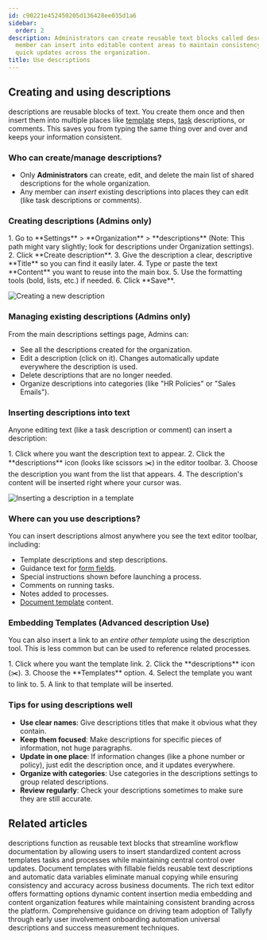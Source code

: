 ```yaml
---
id: c90221e452450205d136428ee035d1a6
sidebar:
  order: 2
description: Administrators can create reusable text blocks called descriptions that any team
  member can insert into editable content areas to maintain consistency and enable
  quick updates across the organization.
title: Use descriptions
---
```



## Creating and using descriptions

descriptions are reusable blocks of text. You create them once and then insert them into multiple places like [template](/products/pro/documenting/templates/) steps, [task](/products/pro/tracking-and-tasks/tasks/) descriptions, or comments. This saves you from typing the same thing over and over and keeps your information consistent.

### Who can create/manage descriptions?
- Only **Administrators** can create, edit, and delete the main list of shared descriptions for the whole organization.
- Any member can *insert* existing descriptions into places they can edit (like task descriptions or comments).

### Creating descriptions (Admins only)

<Steps>
1. Go to **Settings** > **Organization** > **descriptions** (Note: This path might vary slightly; look for descriptions under Organization settings).
2. Click **Create description**.
3. Give the description a clear, descriptive **Title** so you can find it easily later.
4. Type or paste the text **Content** you want to reuse into the main box.
5. Use the formatting tools (bold, lists, etc.) if needed.
6. Click **Save**.
</Steps>

![Creating a new description](https://screenshots.tallyfy.com/tallyfy%2Fpro%2Fdesktop-light-create-description1701483433378.png)

### Managing existing descriptions (Admins only)

From the main descriptions settings page, Admins can:
- See all the descriptions created for the organization.
- Edit a description (click on it). Changes automatically update everywhere the description is used.
- Delete descriptions that are no longer needed.
- Organize descriptions into categories (like "HR Policies" or "Sales Emails").

### Inserting descriptions into text

Anyone editing text (like a task description or comment) can insert a description:

<Steps>
1. Click where you want the description text to appear.
2. Click the **descriptions** icon (looks like scissors ✂️) in the editor toolbar.
3. Choose the description you want from the list that appears.
4. The description's content will be inserted right where your cursor was.
</Steps>

![Inserting a description in a template](https://screenshots.tallyfy.com/tallyfy%2Fpro%2Fdesktop-light-insert-description-in-template-example.png)

### Where can you use descriptions?

You can insert descriptions almost anywhere you see the text editor toolbar, including:

- Template descriptions and step descriptions.
- Guidance text for [form fields](/products/pro/tracking-and-tasks/tasks/what-are-form-fields-in-tallyfy/).
- Special instructions shown before launching a process.
- Comments on running tasks.
- Notes added to processes.
- [Document template](/products/pro/documenting/documents/) content.

### Embedding Templates (Advanced description Use)

You can also insert a link to an *entire other template* using the description tool. This is less common but can be used to reference related processes.

<Steps>
1. Click where you want the template link.
2. Click the **descriptions** icon (✂️).
3. Choose the **Templates** option.
4. Select the template you want to link to.
5. A link to that template will be inserted.
</Steps>

### Tips for using descriptions well

- **Use clear names**: Give descriptions titles that make it obvious what they contain.
- **Keep them focused**: Make descriptions for specific pieces of information, not huge paragraphs.
- **Update in one place**: If information changes (like a phone number or policy), just edit the description once, and it updates everywhere.
- **Organize with categories**: Use categories in the descriptions settings to group related descriptions.
- **Review regularly**: Check your descriptions sometimes to make sure they are still accurate.


## Related articles
<CardGrid>
<LinkTitleCard header="<b>Templates > descriptions</b>" href="/products/pro/documenting/templates/descriptions/" > descriptions function as reusable text blocks that streamline workflow documentation by allowing users to insert standardized content across templates tasks and processes while maintaining central control over updates. </LinkTitleCard>
<LinkTitleCard header="<b>Features > Fill in the blanks</b>" href="/products/pro/tutorials/features/fill-in-the-blanks/" > Document templates with fillable fields reusable text descriptions and automatic data variables eliminate manual copying while ensuring consistency and accuracy across business documents. </LinkTitleCard>
<LinkTitleCard header="<b>Edit Task > The rich text editor</b>" href="/products/pro/tracking-and-tasks/tasks/edit-task/how-can-i-use-tallyfys-rich-text-editor-for-tasks/" > The rich text editor offers formatting options dynamic content insertion media embedding and content organization features while maintaining consistent branding across the platform. </LinkTitleCard>
<LinkTitleCard header="<b>Miscellaneous > Support</b>" href="/products/pro/miscellaneous/support/" > Comprehensive guidance on driving team adoption of Tallyfy through early user involvement onboarding automation universal descriptions and success measurement techniques. </LinkTitleCard>
</CardGrid>